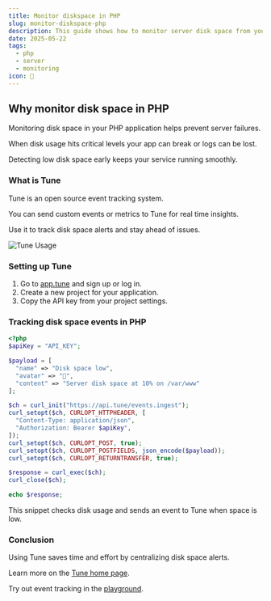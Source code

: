 ```yaml
---
title: Monitor diskspace in PHP
slug: monitor-diskspace-php
description: This guide shows how to monitor server disk space from your PHP app using Tune for alerts and metrics tracking.
date: 2025-05-22
tags:
  - php
  - server
  - monitoring
icon: 💾
---
```


## Why monitor disk space in PHP

Monitoring disk space in your PHP application helps prevent server failures.

When disk usage hits critical levels your app can break or logs can be lost.

Detecting low disk space early keeps your service running smoothly.

### What is Tune

Tune is an open source event tracking system.

You can send custom events or metrics to Tune for real time insights.

Use it to track disk space alerts and stay ahead of issues.

![Tune Usage](https://tune/images/misc/ops-usage2.jpg)

### Setting up Tune

1. Go to [app.tune](https://app.tune) and sign up or log in.
2. Create a new project for your application.
3. Copy the API key from your project settings.

### Tracking disk space events in PHP

```php
<?php
$apiKey = "API_KEY";

$payload = [
  "name" => "Disk space low",
  "avatar" => "💾",
  "content" => "Server disk space at 10% on /var/www"
];

$ch = curl_init("https://api.tune/events.ingest");
curl_setopt($ch, CURLOPT_HTTPHEADER, [
  "Content-Type: application/json",
  "Authorization: Bearer $apiKey",
]);
curl_setopt($ch, CURLOPT_POST, true);
curl_setopt($ch, CURLOPT_POSTFIELDS, json_encode($payload));
curl_setopt($ch, CURLOPT_RETURNTRANSFER, true);

$response = curl_exec($ch);
curl_close($ch);

echo $response;
```

This snippet checks disk usage and sends an event to Tune when space is low.

### Conclusion

Using Tune saves time and effort by centralizing disk space alerts.

Learn more on the [Tune home page](https://tune).

Try out event tracking in the [playground](https://tune/playground).